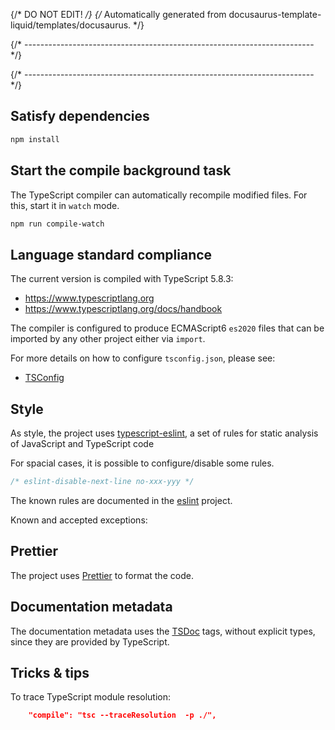 {/* DO NOT EDIT! */}
{/* Automatically generated from docusaurus-template-liquid/templates/docusaurus. */}

{/* ------------------------------------------------------------------------ */}




{/* ------------------------------------------------------------------------ */}

<CommonPrerequisites nodeVersion="20.0.0" nodeVersionMajor="20"/>

<CommonGetProjectSources />

## Satisfy dependencies

```sh
npm install
```

## Start the compile background task

The TypeScript compiler can automatically recompile modified files. For
this, start it in `watch` mode.

```sh
npm run compile-watch
```

## Language standard compliance

The current version is compiled with TypeScript 5.8.3:

- https://www.typescriptlang.org
- https://www.typescriptlang.org/docs/handbook


The compiler is configured to produce ECMAScript6 `es2020` files
that can be imported
by any other project either via `import`.


For more details on how to configure `tsconfig.json`, please see:

- [TSConfig](https://www.typescriptlang.org/tsconfig/)

## Style

As style, the project uses [typescript-eslint](https://typescript-eslint.io),
a set of rules for static analysis of JavaScript and TypeScript code

For spacial cases, it is possible to configure/disable some rules.

```js
/* eslint-disable-next-line no-xxx-yyy */
```

The known rules are documented in the
[eslint](https://eslint.org/docs/latest/rules/)
project.

Known and accepted exceptions:

<ProjectStyleExceptions />

## Prettier

The project uses [Prettier](https://prettier.io) to format the code.

## Documentation metadata

The documentation metadata uses the
[TSDoc](https://tsdoc.org) tags, without
explicit types, since they are provided by TypeScript.

## Tricks & tips

To trace TypeScript module resolution:

```json
    "compile": "tsc --traceResolution  -p ./",
```
